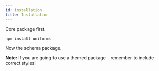 ```yaml
---
id: installation
title: Installation
---
```


Core package first.

```shell
npm install uniforms
```

Now the schema package.


**Note:** If you are going to use a themed package - remember to include correct styles!
